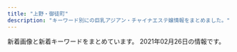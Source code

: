 ```yaml
---
title: "上野・御徒町"
description: "キーワード別にの巨乳アジアン・チャイナエステ嬢情報をまとめました。"
---
```


新着画像と新着キーワードをまとめています。
2021年02月26日の情報です。

<DmmAffiliateIns />
<KeywordTable
  shops={
    [
    {
        "keywords": {},
        "name": "\u30a8\u30f3\u30c8\u30ea\u30fc",
        "url": "http://ruana.work/",
        "station": "JR\u5fa1\u5f92\u753a\u99c5\u5357\u53e3",
        "img_links": [
            "http://ruana.work/img/mimi1.jpg",
            "http://ruana.work/img/sakura1.jpg",
            "http://ruana.work/images/7.jpg",
            "http://ruana.work/images/staff_t.jpg",
            "http://ruana.work/images/int2.jpg",
            "http://ruana.work/img/ran1.jpg",
            "http://ruana.work/img/hitomi1.jpg",
            "http://ruana.work/images/mobile.jpg",
            "http://ruana.work/images/2.jpg",
            "http://ruana.work/images/interior_t.jpg",
            "http://ruana.work/images/4.jpg",
            "http://ruana.work/images/head.jpg",
            "http://ruana.work/img/aki1.jpg",
            "http://ruana.work/images/12.jpg",
            "http://ruana.work/images/news.jpg",
            "http://ruana.work/images/3.jpg",
            "http://ruana.work/images/sys2.jpg",
            "http://ruana.work/images/1.jpg",
            "http://ruana.work/images/rec.jpg",
            "http://ruana.work/images/sys1.jpg",
            "http://ruana.work/images/int1.jpg",
            "http://ruana.work/images/ac1.jpg",
            "http://ruana.work/images/tel.jpg",
            "http://ruana.work/images/ac2.jpg",
            "http://ruana.work/img/kora1.jpg"
        ]
    },
    {
        "keywords": {
            "D": 15,
            "90": 6,
            "E": 1,
            "C": 31,
            "89": 33,
            "88": 12
        },
        "img_links": [
            "http://www.foryou-es.info/img/yui2.jpg",
            "http://www.foryou-es.info/sp/images/ac3.jpg",
            "http://www.foryou-es.info/sp/images/ac1.jpg",
            "http://www.foryou-es.info/sp/img/saki.png",
            "http://www.foryou-es.info/img/honey3.jpg",
            "http://www.foryou-es.info/images/sirase.jpg",
            "http://www.foryou-es.info/i/img/saki.jpg",
            "http://www.foryou-es.info/i/img/sara.jpg",
            "http://foryou-es.info/images/sirase.jpg",
            "http://www.foryou-es.info/i/img/seiko.jpg",
            "http://www.foryou-es.info/img/riko.png",
            "http://foryou-es.info/img/honey.png",
            "http://foryou-es.info/img/sia.png",
            "http://www.foryou-es.info/sp/img/riko4.jpg",
            "http://www.foryou-es.info/images/info.jpg",
            "http://foryou-es.info/img/saki1.jpg",
            "http://foryou-es.info/img/rora.png",
            "http://www.foryou-es.info/img/rora1.jpg",
            "http://www.foryou-es.info/images/si.png",
            "http://www.foryou-es.info/images/zy.png",
            "http://www.foryou-es.info/img/sara3.jpg",
            "http://www.foryou-es.info/img/yui3.jpg",
            "http://www.foryou-es.info/sp/img/honey3.jpg",
            "http://www.foryou-es.info/img/sia.png",
            "http://foryou-es.info/images/interior1.png",
            "http://www.foryou-es.info/sp/images/newsb.jpg",
            "http://www.foryou-es.info/images/blog.jpg",
            "http://www.foryou-es.info/sp/images/sm.jpg",
            "http://foryou-es.info/img/sara.png",
            "http://foryou-es.info/img/seiko.png",
            "http://www.foryou-es.info/img/riko3.jpg",
            "http://www.foryou-es.info/sp/img/sara.png",
            "http://www.foryou-es.info/i/img/hina.jpg",
            "http://foryou-es.info/img/sia1.jpg",
            "http://www.foryou-es.info/sp/img/honey2.jpg",
            "http://www.foryou-es.info/sp/img/miki3.jpg",
            "http://www.foryou-es.info/img/hina3.jpg",
            "http://foryou-es.info/img/miki1.jpg",
            "http://www.foryou-es.info/sp/staff/yui.png",
            "http://www.foryou-es.info/img/hina2.jpg",
            "http://www.foryou-es.info/sp/images/sys1.jpg",
            "http://foryou-es.info/img/sara1.jpg",
            "http://www.foryou-es.info/sp/img/sia1.jpg",
            "http://foryou-es.info/img/honey3.jpg",
            "http://www.foryou-es.info/img/saki2.jpg",
            "http://www.foryou-es.info/images/sa.jpg",
            "http://www.foryou-es.info/images/interior1.png",
            "http://www.foryou-es.info/sp/img/yui2.jpg",
            "http://www.foryou-es.info/sp/images/top.jpg",
            "http://www.foryou-es.info/sp/img/saki3.jpg",
            "http://foryou-es.info/images/staff_t.jpg",
            "http://foryou-es.info/img/sia2.jpg",
            "http://foryou-es.info/img/miki2.jpg",
            "http://foryou-es.info/images/tp.png",
            "http://www.foryou-es.info/img/saki3.jpg",
            "http://foryou-es.info/images/interior.jpg",
            "http://foryou-es.info/images/tel.png",
            "http://foryou-es.info/img/rora3.jpg",
            "http://foryou-es.info/img/yui.png",
            "http://foryou-es.info/img/riko1.jpg",
            "http://foryou-es.info/img/hina1.jpg",
            "http://www.foryou-es.info/img/riko4.jpg",
            "http://www.foryou-es.info/sp/img/sia3.jpg",
            "http://www.foryou-es.info/sp/img/hina.png",
            "http://www.foryou-es.info/i/img/miki.jpg",
            "http://www.foryou-es.info/img/sia2.jpg",
            "http://foryou-es.info/images/sa.jpg",
            "http://www.foryou-es.info/sp/staff/saki.png",
            "http://www.foryou-es.info/sp/menu/staff.jpg",
            "http://www.foryou-es.info/sp/img/rora2.jpg",
            "http://www.foryou-es.info/sp/img/miki1.jpg",
            "http://www.foryou-es.info/images/tel.png",
            "http://foryou-es.info/img/saki2.jpg",
            "http://www.foryou-es.info/img/miki1.jpg",
            "http://www.foryou-es.info/sp/img/riko1.jpg",
            "http://www.foryou-es.info/img/hina.png",
            "http://www.foryou-es.info/images/koko_200x40.png",
            "http://www.foryou-es.info/img/miki2.jpg",
            "http://www.foryou-es.info/i/img/yui.jpg",
            "http://foryou-es.info/images/zy.png",
            "http://www.foryou-es.info/sp/img/rora4.jpg",
            "http://www.foryou-es.info/sp/images/newface.png",
            "http://www.foryou-es.info/img/miki3.jpg",
            "http://www.foryou-es.info/images/so.jpg",
            "http://www.foryou-es.info/images/sm.jpg",
            "http://foryou-es.info/images/koko_200x40.png",
            "http://www.foryou-es.info/img/rora4.jpg",
            "http://www.foryou-es.info/img/sara1.jpg",
            "http://www.foryou-es.info/img/sia1.jpg",
            "http://www.foryou-es.info/img/rora3.jpg",
            "http://foryou-es.info/img/sia4.jpg",
            "http://foryou-es.info/images/rem.jpg",
            "http://foryou-es.info/img/riko4.jpg",
            "http://foryou-es.info/images/sm.jpg",
            "http://www.foryou-es.info/sp/img/riko3.jpg",
            "http://www.foryou-es.info/img/saki1.jpg",
            "http://www.foryou-es.info/img/rora2.jpg",
            "http://www.foryou-es.info/i/img/sia.jpg",
            "http://www.foryou-es.info/images/tt.png",
            "http://foryou-es.info/img/miki.png",
            "http://www.foryou-es.info/img/saki.png",
            "http://www.foryou-es.info/sp/images/sys3.jpg",
            "http://www.foryou-es.info/i/img/rora.jpg",
            "http://foryou-es.info/img/riko.png",
            "http://www.foryou-es.info/sp/img/yui.png",
            "http://www.foryou-es.info/images/news.jpg",
            "http://www.foryou-es.info/img/sara2.jpg",
            "http://foryou-es.info/images/info.jpg",
            "http://www.foryou-es.info/images/mobile.jpg",
            "http://foryou-es.info/img/sia3.jpg",
            "http://www.foryou-es.info/images/rem.jpg",
            "http://foryou-es.info/img/sara2.jpg",
            "http://foryou-es.info/img/hina3.jpg",
            "http://foryou-es.info/img/yui1.jpg",
            "http://www.foryou-es.info/img/sara.png",
            "http://foryou-es.info/img/hina.png",
            "http://www.foryou-es.info/sp/img/yui3.jpg",
            "http://foryou-es.info/images/ac.jpg",
            "http://foryou-es.info/images/tt.png",
            "http://foryou-es.info/img/miki3.jpg",
            "http://www.foryou-es.info/sp/img/seiko.png",
            "http://www.foryou-es.info/i/img/risa.jpg",
            "http://www.foryou-es.info/sp/img/riko2.jpg",
            "http://foryou-es.info/img/hina4.jpg",
            "http://foryou-es.info/img/honey2.jpg",
            "http://www.foryou-es.info/sp/img/yui1.jpg",
            "http://www.foryou-es.info/sp/img/rora1.jpg",
            "http://www.foryou-es.info/img/riko1.jpg",
            "http://www.foryou-es.info/img/miki.png",
            "http://www.foryou-es.info/sp/images/ac2.jpg",
            "http://www.foryou-es.info/img/honey1.jpg",
            "http://foryou-es.info/img/riko3.jpg",
            "http://www.foryou-es.info/img/sia3.jpg",
            "http://foryou-es.info/images/mobile.jpg",
            "http://foryou-es.info/img/riko2.jpg",
            "http://www.foryou-es.info/sp/images/pc.jpg",
            "http://www.foryou-es.info/sp/menu/interior.jpg",
            "http://www.foryou-es.info/sp/images/sys4.jpg",
            "http://www.foryou-es.info/sp/img/sia.png",
            "http://www.foryou-es.info/images/interior_t.jpg",
            "http://foryou-es.info/img/yui2.jpg",
            "http://www.foryou-es.info/sp/img/honey.png",
            "http://www.foryou-es.info/img/honey.png",
            "http://www.foryou-es.info/i/img/honey.jpg",
            "http://www.foryou-es.info/sp/img/rora3.jpg",
            "http://www.foryou-es.info/sp/images/head.jpg",
            "http://foryou-es.info/img/hina2.jpg",
            "http://www.foryou-es.info/sp/menu/top.jpg",
            "http://www.foryou-es.info/sp/img/miki2.jpg",
            "http://www.foryou-es.info/img/seiko.png",
            "http://foryou-es.info/images/interior_t.jpg",
            "http://www.foryou-es.info/sp/images/sys2.jpg",
            "http://www.foryou-es.info/sp/images/time.jpg",
            "http://www.foryou-es.info/sp/img/saki2.jpg",
            "http://foryou-es.info/img/saki3.jpg",
            "http://www.foryou-es.info/img/rora.png",
            "http://foryou-es.info/img/yui3.jpg",
            "http://foryou-es.info/images/si.png",
            "http://www.foryou-es.info/img/hina1.jpg",
            "http://www.foryou-es.info/sp/img/riko.png",
            "http://www.foryou-es.info/images/tp.png",
            "http://www.foryou-es.info/sp/img/sia2.jpg",
            "http://www.foryou-es.info/sp/img/saki1.jpg",
            "http://www.foryou-es.info/sp/images/staff_t.jpg",
            "http://www.foryou-es.info/sp/img/miki.png",
            "http://foryou-es.info/img/rora4.jpg",
            "http://www.foryou-es.info/images/interior.jpg",
            "http://foryou-es.info/images/news.jpg",
            "http://www.foryou-es.info/i/img/riko.jpg",
            "http://foryou-es.info/images/newface.jpg",
            "http://foryou-es.info/img/rora1.jpg",
            "http://foryou-es.info/images/so.jpg",
            "http://www.foryou-es.info/img/honey2.jpg",
            "http://www.foryou-es.info/sp/images/news.png",
            "http://www.foryou-es.info/sp/images/tel.jpg",
            "http://foryou-es.info/img/saki.png",
            "http://www.foryou-es.info/sp/img/rora.png",
            "http://foryou-es.info/img/rora2.jpg",
            "http://www.foryou-es.info/sp/img/sia4.jpg",
            "http://foryou-es.info/images/blog.jpg",
            "http://www.foryou-es.info/img/hina4.jpg",
            "http://www.foryou-es.info/sp/img/honey1.jpg",
            "http://www.foryou-es.info/img/yui.png",
            "http://www.foryou-es.info/images/staff_t.jpg",
            "http://foryou-es.info/img/sara3.jpg",
            "http://www.foryou-es.info/img/sia4.jpg",
            "http://foryou-es.info/img/honey1.jpg",
            "http://www.foryou-es.info/img/yui1.jpg",
            "http://www.foryou-es.info/img/riko2.jpg",
            "http://www.foryou-es.info/images/newface.jpg",
            "http://www.foryou-es.info/i/img/kaori.jpg"
        ],
        "name": "\u30de\u30fc\u30ad\u30e5\u30ea\u30fcMERCURY",
        "url": "http://foryou-es.info/",
        "station": "JR\u5fa1\u5f92\u753a\u99c5\u5357\u53e3"
    },
    {
        "name": "\u30a8\u30f3\u30b8\u30a7\u30eb",
        "keywords": {
            "82": 1,
            "85": 1,
            "80": 1,
            "96": 1
        },
        "img_links": [
            "http://miel.site/_src/29005319/sign.png",
            "http://miel.site/_src/36895485/52ab8d55af50aceb629a82f4d4e7387.jpg",
            "http://miel.site/_src/34912876/afb69b6314ccce2e8e5cad415547196_20191220104044273.jpg",
            "http://miel.site/_src/29005361/wechatimg47.jpg",
            "http://miel.site/_src/29005244/tel.png",
            "http://miel.site/_src/29005355/wechatimg47.jpg",
            "http://miel.site/_src/29311234/_dsf6133.jpg",
            "http://miel.site/_src/32851154/10.pic.jpg",
            "http://miel.site/_src/29510474/_dsf6125.jpg",
            "http://miel.site/_src/29005262/img20191121221515045946.png",
            "http://miel.site/_src/29005243/tel.png",
            "http://miel.site/_src/29005337/_dsf6119.jpg",
            "http://miel.site/_src/29005339/img20170112114741767461.png",
            "http://miel.site/_src/29005377/smartselect_20190619-130437_wechat.jpg",
            "http://miel.site/_src/29005376/smartselect_20190619-130437_wechat.jpg",
            "http://miel.site/_src/29227656/_dsf6136.jpg",
            "http://miel.site/_src/29005247/index_09.png",
            "http://miel.site/_src/29005360/wechatimg47.jpg",
            "http://miel.site/_src/29312033/wechatimg44.jpg",
            "http://miel.site/_src/29005344/_dsf6125.jpg",
            "http://miel.site/_src/36891852/0bb834c5e1d56a0e10627c891433859.jpg",
            "http://miel.site/_src/32618650/wechatimg47.jpg",
            "http://miel.site/_src/46102608/fbe435955084a9c8c2e02b3bb62d2ef.jpg",
            "http://miel.site/_src/38481438/wechatimg213.jpg",
            "http://miel.site/_src/38481445/wechatimg177.jpg",
            "http://miel.site/_src/29311235/_dsf6135.jpg",
            "http://miel.site/_src/34912875/afb69b6314ccce2e8e5cad415547196_20191220104044273.jpg",
            "http://miel.site/_src/29310699/_dsf6130.jpg",
            "http://miel.site/_src/29005343/_dsf6130.jpg",
            "http://miel.site/_src/36873111/_igp4288.jpg",
            "http://miel.site/_src/29005260/news.png",
            "http://miel.site/_src/36895484/52ab8d55af50aceb629a82f4d4e7387.jpg",
            "http://miel.site/_src/29310698/_dsf6119.jpg",
            "http://miel.site/_src/29005371/smartselect_20190619-130437_wechat.jpg",
            "http://miel.site/_src/29339297/img20190123185245900589.png",
            "http://miel.site/_src/36895479/0bb834c5e1d56a0e10627c891433859.jpg",
            "http://miel.site/_src/33382135/smartselect_20190619-130437_wechat.jpg",
            "http://miel.site/_src/46102613/e3d9317697b9310640e097934adfc99.jpg",
            "http://miel.site/_src/29005342/cam2.png",
            "http://miel.site/_src/46102614/wechatimg176_20200107153650427.jpg",
            "http://miel.site/_src/29005265/mobile.png",
            "http://miel.site/_src/29311236/_dsf6136.jpg",
            "http://miel.site/_src/46102607/fbe435955084a9c8c2e02b3bb62d2ef.jpg",
            "http://miel.site/_src/34912881/afb69b6314ccce2e8e5cad415547196_20191220104044273.jpg",
            "http://miel.site/_src/38472503/wechatimg213.jpg",
            "http://miel.site/_src/29339021/_msk7930.jpg",
            "http://miel.site/_src/29312035/wechatimg43.jpg",
            "http://miel.site/_src/40140461/cam2.png"
        ],
        "url": "http://miel.site",
        "station": "JR\u5fa1\u5f92\u753a\u99c5\u5357\u53e3"
    },
    {
        "station": "\u7530\u539f\u753a\u99c5\u30a8\u30ec\u30d9\u30fc\u30bf\u30fc\u53e3",
        "img_links": [
            "http://yura-kunitachi.xyz/_src/25409/wechatimg229.jpg",
            "http://yura-kunitachi.xyz/_src/25390/navi_03.png",
            "http://yura-kunitachi.xyz/_src/25385/3da7d3dc6ee4f2d3861295bdb20452b671deb86c6f4e442ebce1715dc06eb99e.jpg",
            "http://yura-kunitachi.xyz/_src/25394/navi_05.png",
            "http://yura-kunitachi.xyz/_src/25386/navi_01.png",
            "http://yura-kunitachi.xyz/_src/25378/wechatimg92.jpg",
            "http://yura-kunitachi.xyz/_src/25396/navi_06.png",
            "http://yura-kunitachi.xyz/_src/25388/navi_02.png",
            "http://yura-kunitachi.xyz/_src/25406/cam.jpg",
            "http://yura-kunitachi.xyz/_src/25419/wechatimg102.jpg",
            "http://yura-kunitachi.xyz/_src/25423/wechatimg228.jpg",
            "http://yura-kunitachi.xyz/_src/25368/wechatimg93.jpg",
            "http://yura-kunitachi.xyz/_src/25358/wechatimg217.jpg",
            "http://yura-kunitachi.xyz/_src/25417/wechatimg97.jpg",
            "http://yura-kunitachi.xyz/_src/25336/5f5316158ec7f0d0727854410a5be46303a324b1fef3ef0de82fa8c4fe0f59d4.jpg",
            "http://yura-kunitachi.xyz/_src/25411/137080-osd41m-772.jpg",
            "http://yura-kunitachi.xyz/_src/25360/wechatimg228.jpg",
            "http://yura-kunitachi.xyz/_src/25392/navi_04.png",
            "http://yura-kunitachi.xyz/_src/25427/xxl_44c52558b2be4d61a2f879da7d157c31.jpg",
            "http://yura-kunitachi.xyz/_src/25376/wechatimg90.jpg",
            "http://yura-kunitachi.xyz/_src/25374/wechatimg89.jpg"
        ],
        "url": "http://yura-kunitachi.xyz/",
        "keywords": {},
        "name": "Rei"
    },
    {
        "name": "\u9db4",
        "url": "http://th20.com/turu/",
        "keywords": {
            "C": 7
        },
        "img_links": [
            "http://th20.com/turu/images/mobile.jpg"
        ],
        "station": "\u6d45\u8349\u99c52\u756a\u51fa\u53e3"
    },
    {
        "name": "\u30de\u30ab\u30ed\u30f3",
        "url": "http://www.macaron.esjoho.com/",
        "keywords": {},
        "station": "JR\u5fa1\u5f92\u753a\u99c5\u5317\u53e3",
        "img_links": []
    },
    {
        "img_links": [
            "http://plumeria.mensest.work/picture/030.jpg",
            "http://plumeria.mensest.work/picture/pagetop.png",
            "http://plumeria.mensest.work/picture/tel.png",
            "http://plumeria.mensest.work/picture/010.jpg",
            "http://plumeria.mensest.work/picture/040.jpg",
            "http://plumeria.mensest.work/picture/050.jpg",
            "http://plumeria.mensest.work/picture/img_top01.jpg",
            "http://plumeria.mensest.work/picture/t.jpg",
            "http://plumeria.mensest.work/picture/060.jpg",
            "http://plumeria.mensest.work/picture/l.jpg",
            "http://plumeria.mensest.work/picture/w.jpg",
            "http://plumeria.mensest.work/picture/020.jpg"
        ],
        "station": "JR\u5fa1\u5f92\u753a\u99c5\u5357\u53e3",
        "name": "\u30a2\u30ed\u30de\u30d7\u30eb\u30e1\u30ea\u30a2",
        "keywords": {
            "G": 7,
            "D": 7,
            "C": 7,
            "E": 21
        },
        "url": "http://plumeria.mensest.work/"
    },
    {
        "station": "\u7530\u539f\u753a\u99c53\u756a\u51fa\u53e3",
        "url": "http://www.sh-riraku107.xyz/",
        "img_links": [
            "http://www.sh-riraku107.xyz/uploads/201210/1-201210140639549.jpg",
            "http://www.sh-riraku107.xyz/uploads/191028/1-19102PQ142352.jpg",
            "http://www.sh-riraku107.xyz/uploads/190726/1-1ZH61G224459.jpg",
            "http://www.sh-riraku107.xyz/picture/head_2_4214_1545028158383139.jpg",
            "http://www.sh-riraku107.xyz/uploads/190726/1-1ZH61G3011R.jpg",
            "http://www.sh-riraku107.xyz/uploads/200915/1-20091515001J63.jpg",
            "http://www.sh-riraku107.xyz/picture/head_3_4214_1545028158650128.jpg",
            "http://www.sh-riraku107.xyz/uploads/201210/1-201210140K4F7.jpg",
            "http://www.sh-riraku107.xyz/uploads/190726/1-1ZH61G359B9.jpg",
            "http://www.sh-riraku107.xyz/picture/link_1_4214_154523611765195.jpg",
            "http://www.sh-riraku107.xyz/uploads/190726/1-1ZH61G444a2.jpg",
            "http://www.sh-riraku107.xyz/uploads/201210/1-201210140I61V.jpg",
            "http://www.sh-riraku107.xyz/uploads/190930/1-1Z9301H0432Z.jpg",
            "http://www.sh-riraku107.xyz/uploads/190811/1-1ZQ1215612530.jpg",
            "http://www.sh-riraku107.xyz/uploads/200915/1-20091515002JQ.jpg",
            "http://www.sh-riraku107.xyz/uploads/201210/1-201210140AV35.jpg",
            "http://www.sh-riraku107.xyz/uploads/201210/1-201210140H2S5.jpg",
            "http://www.sh-riraku107.xyz/picture/head_1_4214_1545019611484252.jpg",
            "http://www.sh-riraku107.xyz/uploads/191203/1-191203131R1257.jpg"
        ],
        "keywords": {
            "86": 6,
            "C": 6,
            "85": 48,
            "D": 12
        },
        "name": "AOI"
    },
    {
        "url": "http://verybeauty.info/",
        "name": "\u862d\u82b1 \u30e9\u30f3\u30ab",
        "img_links": [
            "http://verybeauty.info/js/sliderLine/slide_next.png",
            "http://verybeauty.info/staffPhoto/s20201016143712.jpg",
            "http://verybeauty.info/staffPhoto/s20200531164502.jpg",
            "http://verybeauty.info/js/sliderLine/slide_prev.png",
            "http://verybeauty.info/images/store/05.jpg",
            "http://verybeauty.info/images/store/01.jpg",
            "http://verybeauty.info/staffPhoto/s20200118192201.jpg",
            "http://verybeauty.info/staffPhoto/s20190405101938.jpg",
            "http://verybeauty.info/staffPhoto/b20170527134756.jpg",
            "http://verybeauty.info/staffPhoto/s20170527134756.jpg",
            "http://verybeauty.info/images/store/02.jpg",
            "http://verybeauty.info/images/returnBtn.png",
            "http://verybeauty.info/staffPhoto/b20201016143638.jpg",
            "http://verybeauty.info/staffPhoto/s20201016143638.jpg",
            "http://verybeauty.info/staffPhoto/b20170527134149.jpg",
            "http://verybeauty.info/staffPhoto/s20191018113136.jpg",
            "http://verybeauty.info/images/store/06.jpg",
            "http://verybeauty.info/staffPhoto/b20200531164041.jpg",
            "http://verybeauty.info/staffPhoto/b20190404215411.jpg",
            "http://verybeauty.info/staffPhoto/s20190404215411.jpg",
            "http://verybeauty.info/staffPhoto/s20200531164041.jpg",
            "http://verybeauty.info/staffPhoto/s20170527134149.jpg",
            "http://verybeauty.info/images/mobile.jpg",
            "http://verybeauty.info/staffPhoto/b20191018113136.jpg"
        ],
        "station": "\u7530\u539f\u753a\u99c51\u756a\u51fa\u53e3",
        "keywords": {
            "88": 2,
            "86": 2,
            "85": 1,
            "D": 1
        }
    },
    {
        "name": "\u5b89\u5fc3\u5802",
        "station": "JR\u5fa1\u5f92\u753a\u99c5\u5357\u53e3",
        "keywords": {
            "88": 2,
            "F": 1,
            "86": 2,
            "90": 1,
            "87": 1,
            "85": 1
        },
        "url": "http://es-en.info/",
        "img_links": [
            "http://es-en.info/sp/staff/emi.jpg",
            "http://es-en.info/img/nana1.jpg",
            "http://es-en.info/images/7.jpg",
            "http://es-en.info/sp/images/footer.jpg",
            "http://es-en.info/img/ai1.jpg",
            "http://es-en.info/sp/images/int3.jpg",
            "http://es-en.info/images/sys1.png",
            "http://es-en.info/sp/images/rec3.png",
            "http://es-en.info/sp/images/head.jpg",
            "http://es-en.info/sp/staff/yuki.jpg",
            "http://es-en.info/images/4.jpg",
            "http://es-en.info/sp/images/sys1.jpg",
            "http://es-en.info/sp/staff/riri.jpg",
            "http://es-en.info/images/staff_t.jpg",
            "http://es-en.info/sp/staff/nana.jpg",
            "http://es-en.info/sp/staff/ai.jpg",
            "http://es-en.info/sp/images/int1.png",
            "http://es-en.info/images/3.jpg",
            "http://es-en.info/sp/images/top.jpg",
            "http://es-en.info/img/emi.jpg",
            "http://es-en.info/sp/staff/natumi.jpg",
            "http://es-en.info/sp/staff/tiaki.jpg",
            "http://es-en.info/sp/images/ac1.jpg",
            "http://es-en.info/images/9.jpg",
            "http://es-en.info/sp/images/sys2.jpg",
            "http://es-en.info/images/5.jpg",
            "http://es-en.info/img/yuyu1.jpg",
            "http://es-en.info/sp/images/news.jpg",
            "http://es-en.info/sp/images/pc.jpg",
            "http://es-en.info/images/info.png",
            "http://es-en.info/img/natumi1.jpg",
            "http://es-en.info/images/head.jpg",
            "http://es-en.info/img/riri1.jpg",
            "http://es-en.info/sp/img/yuyu1.jpg",
            "http://es-en.info/images/1.jpg",
            "http://es-en.info/img/yuyu.jpg",
            "http://es-en.info/img/ai.jpg",
            "http://es-en.info/sp/images/sisu.png",
            "http://es-en.info/img/yuki.jpg",
            "http://es-en.info/sp/img/eri1.jpg",
            "http://es-en.info/sp/img/natumi1.jpg",
            "http://es-en.info/images/10.jpg",
            "http://es-en.info/images/sm.jpg",
            "http://es-en.info/sp/images/newsb.png",
            "http://es-en.info/img/yuki1.jpg",
            "http://es-en.info/img/emi1.jpg",
            "http://es-en.info/sp/menu/interior.jpg",
            "http://es-en.info/sp/images/sys3.jpg",
            "http://es-en.info/images/news.jpg",
            "http://es-en.info/sp/images/int2.jpg",
            "http://es-en.info/sp/img/tiaki1.jpg",
            "http://es-en.info/sp/images/rec1.png",
            "http://es-en.info/images/8.jpg",
            "http://es-en.info/sp/staff/eri.jpg",
            "http://es-en.info/sp/staff/yuyu.jpg",
            "http://es-en.info/img/tiaki.jpg",
            "http://es-en.info/images/2.jpg",
            "http://es-en.info/sp/img/ai1.jpg",
            "http://es-en.info/sp/images/int1.jpg",
            "http://es-en.info/sp/menu/staff.jpg",
            "http://es-en.info/images/interior_t.jpg",
            "http://es-en.info/sp/img/emi1.jpg",
            "http://es-en.info/sp/images/topgirl.jpg",
            "http://es-en.info/img/nana.jpg",
            "http://es-en.info/sp/img/riri1.jpg",
            "http://es-en.info/img/eri.jpg",
            "http://es-en.info/img/natumi.jpg",
            "http://es-en.info/sp/images/tel.jpg",
            "http://es-en.info/sp/images/rec2.png",
            "http://es-en.info/img/riri.jpg",
            "http://es-en.info/sp/images/interior_t.png",
            "http://es-en.info/img/eri1.jpg",
            "http://es-en.info/sp/menu/top.jpg",
            "http://es-en.info/sp/img/nana1.jpg",
            "http://es-en.info/sp/images/sys4.png",
            "http://es-en.info/images/interior.png",
            "http://es-en.info/sp/images/staff_t.png",
            "http://es-en.info/img/tiaki1.jpg",
            "http://es-en.info/sp/images/sisu_t.jpg",
            "http://es-en.info/images/mobile.jpg",
            "http://es-en.info/sp/img/yuki1.jpg",
            "http://es-en.info/images/rem.jpg",
            "http://es-en.info/sp/images/time.png"
        ]
    },
    {
        "keywords": {
            "85": 23,
            "87": 6,
            "86": 13,
            "84": 3,
            "83": 3
        },
        "station": "\u4e0a\u91ce\u99c5\u5e83\u5c0f\u8def\u53e3",
        "name": "CoCo-Arashi",
        "img_links": [
            "http://www.a-side.com/ad/koko/include/banner/koko_200x40.png",
            "https://cc-tokyo.xyz/therapist/mai1.jpg",
            "https://cc-tokyo.xyz/images/barLink.jpg",
            "https://cc-tokyo.xyz/therapist/moe1.jpg",
            "https://cc-tokyo.xyz/therapist/saya1.jpg",
            "https://cc-tokyo.xyz/images/indexMap.jpg",
            "https://cc-tokyo.xyz/room/1.jpg",
            "https://cc-tokyo.xyz/therapist/yui1.jpg",
            "https://cc-tokyo.xyz/therapist/mari1.jpg",
            "https://cc-tokyo.xyz/images/mobile.jpg",
            "https://cc-tokyo.xyz/therapist/yuyu1.jpg",
            "https://cc-tokyo.xyz/images/barAccess.jpg",
            "https://cc-tokyo.xyz/images/concept.jpg",
            "https://cc-tokyo.xyz/images/barTherapist.jpg",
            "https://cc-tokyo.xyz/images/barProfile.jpg",
            "https://cc-tokyo.xyz/images/barInfo.jpg",
            "https://cc-tokyo.xyz/therapist/momoka1.jpg",
            "https://cc-tokyo.xyz/banner/468x60.jpg",
            "https://cc-tokyo.xyz/images/barSystem.jpg",
            "https://cc-tokyo.xyz/therapist/yuri1.jpg",
            "https://cc-tokyo.xyz/therapist/hinako1.jpg",
            "https://cc-tokyo.xyz/images/magazine.jpg",
            "https://cc-tokyo.xyz/images/coverGirlText.png",
            "https://cc-tokyo.xyz/therapist/comingSoon.jpg",
            "https://cc-tokyo.xyz/therapist/minami1.jpg",
            "https://cc-tokyo.xyz/banner/88x31.jpg",
            "https://cc-tokyo.xyz/images/movie.jpg",
            "https://cc-tokyo.xyz/therapist/emi1.jpg",
            "https://cc-tokyo.xyz/therapist/yanyan1.jpg"
        ],
        "url": "https://cc-tokyo.xyz/"
    },
    {
        "station": "JR\u5fa1\u5f92\u753a\u99c5\u5357\u53e3",
        "url": "https://moon-rabbit.info/",
        "keywords": {
            "87": 1,
            "\u30bb\u30af\u30b7\u30fc": 1,
            "86": 4,
            "D": 4,
            "C": 2,
            "E": 2,
            "85": 5
        },
        "img_links": [
            "https://moon-rabbit.info/images/store/02.jpg",
            "https://moon-rabbit.info/staffPhoto/s20201027015802.jpg",
            "https://moon-rabbit.info/staffPhoto/b20201213182803.jpg",
            "https://moon-rabbit.info/js/sliderLine/slide_prev.png",
            "https://moon-rabbit.info/staffPhoto/s20201201162931.jpg",
            "https://moon-rabbit.info/staffPhoto/s20201026233224.jpg",
            "https://moon-rabbit.info/uploadfiles/images/campaignMoonRabbitInfo.jpg",
            "https://moon-rabbit.info/js/sliderLine/slide_next.png",
            "https://moon-rabbit.info/images/store/03.jpg",
            "https://moon-rabbit.info/staffPhoto/b20201201162931.jpg",
            "https://moon-rabbit.info/staffPhoto/b20201027004342.jpg",
            "https://moon-rabbit.info/staffPhoto/s20210221135204.jpg",
            "https://moon-rabbit.info/images/store/01.jpg",
            "https://moon-rabbit.info/staffPhoto/s20210217142434.jpg",
            "https://moon-rabbit.info/staffPhoto/s20201027002208.jpg",
            "https://moon-rabbit.info/staffPhoto/s20201027020436.jpg",
            "https://moon-rabbit.info/staffPhoto/s20201027015914.jpg",
            "https://moon-rabbit.info/staffPhoto/s20201027003115.jpg",
            "https://moon-rabbit.info/staffPhoto/s20201027011549.jpg",
            "https://moon-rabbit.info/staffPhoto/s20201026232438.jpg",
            "https://moon-rabbit.info/staffPhoto/s20201027004342.jpg",
            "https://moon-rabbit.info/staffPhoto/b20201027002208.jpg",
            "https://moon-rabbit.info/staffPhoto/s20201026233537.jpg",
            "https://moon-rabbit.info/staffPhoto/b20201027015914.jpg",
            "https://moon-rabbit.info/staffPhoto/s20201002155444.jpg",
            "https://moon-rabbit.info/staffPhoto/s20201213182803.jpg",
            "https://moon-rabbit.info/staffPhoto/b20210213172102.jpg",
            "https://moon-rabbit.info/staffPhoto/b20201027020436.jpg",
            "https://moon-rabbit.info/staffPhoto/b20210221135204.jpg",
            "https://moon-rabbit.info/staffPhoto/b20201027003115.jpg",
            "https://moon-rabbit.info/staffPhoto/s20201027020357.jpg",
            "https://moon-rabbit.info/images/store/04.jpg",
            "https://moon-rabbit.info/images/returnBtn.png",
            "https://moon-rabbit.info/staffPhoto/s20210213172102.jpg",
            "https://moon-rabbit.info/staffPhoto/b20201027020357.jpg",
            "https://moon-rabbit.info/staffPhoto/b20201027015802.jpg",
            "https://moon-rabbit.info/staffPhoto/s20201026233328.jpg",
            "https://moon-rabbit.info/staffPhoto/s20201027011627.jpg",
            "https://moon-rabbit.info/images/mobile.jpg",
            "https://moon-rabbit.info/staffPhoto/b20201027011549.jpg"
        ],
        "name": "\u6708\u514e \u30b2\u30c3\u30c8"
    },
    {
        "name": "\u30aa\u30a2\u30b7\u30b9",
        "keywords": {
            "90": 1,
            "85": 1,
            "98": 1,
            "99": 1
        },
        "img_links": [
            "https://20oasis.com/images/a0.jpg",
            "https://20oasis.com/images/index_06.png",
            "https://20oasis.com/images/os21-8.jpg",
            "https://20oasis.com/images/index_05.png",
            "https://20oasis.com/images/1.jpg",
            "https://20oasis.com/images/os21-7.jpg",
            "https://20oasis.com/images/index_08.png",
            "https://20oasis.com/images/os21-5.jpg",
            "https://20oasis.com/images/14.jpg",
            "https://20oasis.com/images/index_09.png",
            "https://20oasis.com/images/index_02.png",
            "https://20oasis.com/images/index_07.png",
            "https://20oasis.com/images/index_20.jpg",
            "https://20oasis.com/images/4.jpg",
            "https://20oasis.com/images/os21-6.jpg",
            "https://20oasis.com/images/index_03.png"
        ],
        "station": "JR\u4e0a\u91ce\u99c5\u5165\u8c37\u53e3",
        "url": "https://20oasis.com/"
    },
    {
        "name": "\u30b9\u30de\u30a4\u30eb",
        "keywords": {},
        "station": "JR\u5fa1\u5f92\u753a\u99c5\u5357\u53e3",
        "img_links": [],
        "url": "http://smile.ests.jp/"
    },
    {
        "keywords": {
            "86": 2,
            "90": 2,
            "85": 2
        },
        "name": "\u5973\u624b",
        "img_links": [
            "https://www.ueno-assistant.com/images/opbs20-17.jpg",
            "http://www.ueno-assistant.com/images/index_07.png",
            "http://www.ueno-assistant.com/images/index_18.jpg",
            "https://www.ueno-assistant.com/images/opbs21-4.jpg",
            "http://www.ueno-assistant.com/images/index_06.png",
            "http://www.ueno-assistant.com/images/index_19.jpg",
            "http://www.ueno-assistant.com/images/opbs20-17t.jpg",
            "https://www.ueno-assistant.com/images/index_07.png",
            "https://www.ueno-assistant.com/images/index_19.jpg",
            "http://www.ueno-assistant.com/images/index_05.png",
            "http://www.ueno-assistant.com/images/opbs21-4.jpg",
            "http://www.ueno-assistant.com/images/index_09.png",
            "https://www.ueno-assistant.com/images/index_08.png",
            "http://www.ueno-assistant.com/images/index_20.jpg",
            "https://www.ueno-assistant.com/images/index_18.jpg",
            "http://www.ueno-assistant.com/images/es21-1.jpg",
            "http://www.ueno-assistant.com/images/opbs20-17.jpg",
            "https://www.ueno-assistant.com/images/opbs20-17t.jpg",
            "http://www.ueno-assistant.com/images/a0.jpg",
            "https://www.ueno-assistant.com/images/index_03.png",
            "http://www.ueno-assistant.com/images/index_08.png",
            "https://www.ueno-assistant.com/images/index_05.png",
            "https://www.ueno-assistant.com/images/1.jpg",
            "http://www.ueno-assistant.com/images/4.jpg",
            "http://www.ueno-assistant.com/images/index_02.png",
            "https://www.ueno-assistant.com/images/index_20.jpg",
            "https://www.ueno-assistant.com/images/index_06.png",
            "http://www.ueno-assistant.com/images/index_03.png",
            "https://www.ueno-assistant.com/images/opbs20-9.jpg",
            "https://www.ueno-assistant.com/images/es21-1.jpg",
            "http://www.ueno-assistant.com/images/opbs20-9.jpg",
            "https://www.ueno-assistant.com/images/index_02.png",
            "https://www.ueno-assistant.com/images/a0.jpg",
            "http://www.ueno-assistant.com/images/1.jpg",
            "https://www.ueno-assistant.com/images/index_09.png",
            "https://www.ueno-assistant.com/images/4.jpg"
        ],
        "url": "https://www.ueno-assistant.com/",
        "station": "JR\u4e0a\u91ce\u99c5\u6d45\u8349\u53e3"
    },
    {
        "img_links": [],
        "url": "http://www.itoshii.tokyo/",
        "keywords": {},
        "name": "\u30d5\u30a1\u30f3\u30bf\u30b8\u30fc",
        "station": "JR\u5fa1\u5f92\u753a\u99c5\u5317\u53e3"
    },
    {
        "name": "\u5409\u7965",
        "station": "\u6d45\u8349\u99c5",
        "keywords": {},
        "img_links": [
            "http://kisyou.esjp.xyz/images/pickup_line.png",
            "http://kisyou.esjp.xyz/girl/7.jpg",
            "http://kisyou.esjp.xyz/girl/3.jpg",
            "http://kisyou.esjp.xyz/girl/7_1.jpg",
            "http://kisyou.esjp.xyz/girl/4.jpg",
            "http://kisyou.esjp.xyz/images/roomimg/R_1.jpg",
            "http://kisyou.esjp.xyz/images/tel_footer.png",
            "http://kisyou.esjp.xyz/girl/5.jpg",
            "http://kisyou.esjp.xyz/images/newsbg.png",
            "http://kisyou.esjp.xyz/girl/6.jpg",
            "http://kisyou.esjp.xyz/girl/4_1.jpg",
            "http://kisyou.esjp.xyz/images/roomimg/R_4.jpg",
            "http://kisyou.esjp.xyz/images/roomimg/R_3.jpg",
            "http://kisyou.esjp.xyz/girl/3_1.jpg",
            "http://kisyou.esjp.xyz/images/roomimg/R_2.jpg",
            "http://kisyou.esjp.xyz/images/staff_bg.png",
            "http://kisyou.esjp.xyz/girl/6_1.jpg",
            "http://kisyou.esjp.xyz/images/mobile_bg.png",
            "http://kisyou.esjp.xyz/images/topbg.jpg",
            "http://kisyou.esjp.xyz/girl/5_1.jpg"
        ],
        "url": "http://kisyou.esjp.xyz/"
    },
    {
        "name": "\u5922\u306e\u8776\u3005",
        "url": "http://www.sh-riraks.xyz/",
        "station": "JR\u5fa1\u5f92\u753a\u99c5\u5357\u53e3",
        "keywords": {
            "C": 17
        },
        "img_links": [
            "http://www.sh-riraks.xyz/img/ttl_girls.png",
            "http://www.sh-riraks.xyz/uploads/201130/1-201130133012441.jpg",
            "http://www.sh-riraks.xyz/uploads/180521/1-1P5211649103K.jpg",
            "http://www.sh-riraks.xyz/uploads/201130/1-201130133129441.jpg",
            "http://www.sh-riraks.xyz/img/ttl_wnew.png",
            "http://www.sh-riraks.xyz/uploads/190611/1-1Z611153S2561.jpg",
            "http://www.sh-riraks.xyz/uploads/181001/1-1Q001142IB48.jpg",
            "http://www.sh-riraks.xyz/img/ttl_pickup.png",
            "http://www.sh-riraks.xyz/uploads/201130/1-201130133029220.jpg",
            "http://www.sh-riraks.xyz/uploads/201130/1-201130133045611.jpg",
            "http://www.sh-riraks.xyz/uploads/200617/1-20061G54TIb.jpg",
            "http://www.sh-riraks.xyz/uploads/200617/1-20061G54ZQ14.jpg",
            "http://www.sh-riraks.xyz/uploads/200107/1-20010F92019226.jpg",
            "http://www.sh-riraks.xyz/uploads/201130/1-20113013311Rc.jpg",
            "http://www.sh-riraks.xyz/img/ttl_mobile.png",
            "http://www.sh-riraks.xyz/uploads/allimg/180604/1-1P60410212A02.jpg",
            "http://www.sh-riraks.xyz/img/ttl_staff.png",
            "http://www.sh-riraks.xyz/uploads/181001/1-1Q001142T6406.jpg",
            "http://www.sh-riraks.xyz/uploads/201130/1-201130132956292.jpg",
            "http://www.sh-riraks.xyz/uploads/180521/1-1P52116495SC.jpg",
            "http://www.sh-riraks.xyz/uploads/191015/1-1910151T03I48.jpg",
            "http://www.sh-riraks.xyz/uploads/201130/1-201130132942Y6.jpg",
            "http://www.sh-riraks.xyz/uploads/201130/1-201130133145E0.jpg",
            "http://www.sh-riraks.xyz/uploads/201130/1-201130133215X9.jpg",
            "http://www.sh-riraks.xyz/uploads/200617/1-20061G54941Z9.jpg"
        ]
    },
    {
        "url": "http://biki-massage.work/",
        "name": "\u5a9a\u59eb\uff5e\u30d3\u30ad\uff5e",
        "keywords": {
            "83": 1,
            "87": 2,
            "E": 1,
            "C": 16,
            "D": 3,
            "86": 7,
            "88": 2
        },
        "img_links": [
            "http://biki-massage.work/img/st5.jpg",
            "http://biki-massage.work/img/botton.jpg",
            "http://biki-massage.work/sp/img/s5.jpg",
            "http://biki-massage.work/sp/img/tel.jpg",
            "http://biki-massage.work/img/mo.png",
            "http://biki-massage.work/img/fla2.jpg",
            "http://biki-massage.work/sp/img/cam.jpg",
            "http://biki-massage.work/sp/img/t-o.jpg",
            "http://biki-massage.work/sp/img/botton.jpg",
            "http://biki-massage.work/img/st6.jpg",
            "http://biki-massage.work/sp/img/p3.jpg",
            "http://biki-massage.work/img/sta4.jpg",
            "http://biki-massage.work/img/sta1.jpg",
            "http://biki-massage.work/img/s5.jpg",
            "http://biki-massage.work/sp/img/s1.jpg",
            "http://biki-massage.work/sp/img/t-a.jpg",
            "http://biki-massage.work/img/sta5.jpg",
            "http://biki-massage.work/img/campian.jpg",
            "http://biki-massage.work/sp/img/t-t.jpg",
            "http://biki-massage.work/sp/img/s2.jpg",
            "http://biki-massage.work/sp/img/s3.jpg",
            "http://biki-massage.work/sp/img/time.jpg",
            "http://biki-massage.work/img/s6.jpg",
            "http://biki-massage.work/img/sta2.jpg",
            "http://biki-massage.work/sp/img/s4.jpg",
            "http://biki-massage.work/sp/img/s6.jpg",
            "http://biki-massage.work/img/nos.jpg",
            "http://biki-massage.work/img/fla1.jpg",
            "http://biki-massage.work/img/s3.jpg",
            "http://biki-massage.work/sp/img/add.jpg",
            "http://biki-massage.work/sp/img/info.jpg",
            "http://biki-massage.work/sp/img/tit.jpg",
            "http://biki-massage.work/img/s4.jpg",
            "http://biki-massage.work/sp/img/p6.jpg",
            "http://biki-massage.work/img/st1.jpg",
            "http://biki-massage.work/sp/img/p2.jpg",
            "http://biki-massage.work/img/fla3.jpg",
            "http://biki-massage.work/img/s2.jpg",
            "http://biki-massage.work/img/st2.jpg",
            "http://biki-massage.work/sp/img/sys.jpg",
            "http://biki-massage.work/img/sta3.jpg",
            "http://biki-massage.work/img/sta6.jpg",
            "http://biki-massage.work/sp/img/pic.jpg",
            "http://biki-massage.work/sp/img/pc.jpg",
            "http://biki-massage.work/sp/img/t-r.jpg",
            "http://biki-massage.work/sp/img/t-s.jpg",
            "http://biki-massage.work/img/st3.jpg",
            "http://biki-massage.work/img/st4.jpg",
            "http://biki-massage.work/img/head.jpg",
            "http://biki-massage.work/img/s1.jpg"
        ],
        "station": "JR\u5fa1\u5f92\u753a\u99c5\u5317\u53e3"
    },
    {
        "img_links": [
            "http://chloe.est-u.com/images/a2.jpg",
            "http://chloe.est-u.com/images/a1.jpg",
            "http://chloe.est-u.com/images/2.jpg",
            "http://chloe.est-u.com/images/cc.jpg",
            "http://chloe.est-u.com/images/index_01.jpg",
            "http://chloe.est-u.com/images/index_02.jpg",
            "http://chloe.est-u.com/images/index_03.jpg",
            "http://chloe.est-u.com/images/s1.jpg",
            "http://chloe.est-u.com/images/a3.jpg",
            "http://chloe.est-u.com/images/3.jpg",
            "http://chloe.est-u.com/images/index_07.jpg",
            "http://chloe.est-u.com/images/index_14.jpg"
        ],
        "station": "JR\u5fa1\u5f92\u753a\u99c5\u5357\u53e3",
        "keywords": {},
        "name": "CHLOE",
        "url": "http://chloe.est-u.com/"
    },
    {
        "img_links": [
            "http://zoey.mssg.jp/images/top/top_03.jpg",
            "http://zoey.mssg.jp/images/top/top_01.jpg",
            "http://zoey.mssg.jp/images/top/top_02.jpg",
            "http://zoey.mssg.jp/images/top/top_04.jpg",
            "http://zoey.mssg.jp/images/top/top_06.jpg",
            "http://zoey.mssg.jp/images/home/top.jpg",
            "http://zoey.mssg.jp/images/staff_image/staf_010a.jpg",
            "http://zoey.mssg.jp/images/top/top_05.jpg",
            "http://zoey.mssg.jp/images/top/top_08.png",
            "http://zoey.mssg.jp/images/page_top.png"
        ],
        "name": "ZOEY \u30be\u30fc\u30a4",
        "station": "JR\u5fa1\u5f92\u753a\u99c5\u5357\u53e3",
        "url": "http://zoey.mssg.jp",
        "keywords": {}
    },
    {
        "url": "http://spa-amore.info/",
        "img_links": [
            "http://spa-amore.info/uploads/rubyes/2017/02/img_info_04.png",
            "http://spa-amore.info/uploads/rubyes/2020/10/img_6511.jpg",
            "http://spa-amore.info/uploads/rubyes/2019/04/img_3767.jpg",
            "http://spa-amore.info/uploads/rubyes/2017/02/img_info_03.png",
            "http://spa-amore.info/uploads/rubyes/2019/10/img_5017.jpg",
            "http://spa-amore.info/uploads/rubyes/2017/02/subvisual_link.png",
            "http://spa-amore.info/uploads/rubyes/2017/02/subvisual_enquete.png",
            "http://spa-amore.info/uploads/rubyes/2017/02/bnr_side_02.png",
            "http://spa-amore.info/uploads/rubyes/2019/12/img_3763.jpg",
            "http://spa-amore.info/uploads/rubyes/2017/02/bnr_side_credit.png",
            "http://spa-amore.info/uploads/rubyes/images/no-photo.jpg",
            "http://spa-amore.info/uploads/rubyes/2017/02/subvisual_link-1000x144.png",
            "http://spa-amore.info/uploads/rubyes/2019/03/img_35011.jpg",
            "http://spa-amore.info/uploads/rubyes/2017/02/img_info_02.png",
            "http://spa-amore.info/uploads/rubyes/2017/02/bnr_side_03.png",
            "http://spa-amore.info/uploads/rubyes/2020/10/img_6515.jpg",
            "http://spa-amore.info/uploads/rubyes/2018/11/img_2998.png",
            "http://spa-amore.info/uploads/rubyes/2017/02/subvisual_info.png",
            "http://spa-amore.info/\thttp:/spa-amore.info/uploads/rubyes/2019/03/ivent2.jpeg",
            "http://spa-amore.info/uploads/rubyes/2017/02/subvisual_contact.png",
            "http://spa-amore.info/uploads/rubyes/2017/02/btn_top_02.png",
            "http://spa-amore.info/uploads/rubyes/2017/02/btn_top_01.png",
            "http://spa-amore.info/uploads/rubyes/2020/11/img_6654.jpg",
            "http://spa-amore.info/uploads/rubyes/2018/12/ad-7z8-s.png",
            "http://spa-amore.info/uploads/rubyes/2017/02/wifi.jpg",
            "http://spa-amore.info/uploads/rubyes/2020/05/img_4838.jpg",
            "http://spa-amore.info/uploads/rubyes/2017/02/icon_flower.png",
            "http://spa-amore.info/uploads/rubyes/2018/06/img_6517de79a84e589afe69cac1.jpg",
            "http://spa-amore.info/uploads/rubyes/2019/04/img_3768.jpg",
            "http://spa-amore.info/uploads/rubyes/2019/12/img_3761.jpg",
            "http://spa-amore.info/uploads/rubyes/2020/11/img_6655.jpg",
            "http://spa-amore.info/uploads/rubyes/2020/01/img_5610-1919x2560.jpg",
            "http://spa-amore.info/uploads/rubyes/2018/12/ad_7z8_720.png",
            "http://spa-amore.info/uploads/rubyes/2019/12/img_3766.jpg",
            "http://spa-amore.info/uploads/rubyes/images/p01.png",
            "http://spa-amore.info/uploads/rubyes/2017/02/bnr_side_05.png",
            "http://spa-amore.info/uploads/rubyes/2018/06/bnr_side_041.png",
            "http://spa-amore.info/uploads/rubyes/2017/02/treatment.png",
            "http://spa-amore.info/uploads/rubyes/2020/10/img_6514.jpg",
            "http://spa-amore.info/uploads/rubyes/2017/02/img_info_01.png",
            "http://spa-amore.info/uploads/rubyes/2019/10/img_4997.jpg",
            "http://spa-amore.info/uploads/rubyes/2017/02/img_info_06.png",
            "http://spa-amore.info/uploads/rubyes/2017/02/btn_top_03.png",
            "http://spa-amore.info/uploads/rubyes/2019/03/img_35012.jpg",
            "http://spa-amore.info/uploads/rubyes/2019/07/img_4390.jpg",
            "http://spa-amore.info/uploads/rubyes/2017/03/img_bnr_concept.png",
            "http://spa-amore.info/uploads/rubyes/2017/02/subvisual_reserve.png",
            "http://spa-amore.info/uploads/rubyes/2019/12/img_3765.jpg",
            "http://spa-amore.info/uploads/rubyes/2017/02/subvisual_qa.png",
            "http://spa-amore.info/uploads/rubyes/images/icon_flower.png",
            "http://spa-amore.info/uploads/rubyes/2018/06/tel.jpg",
            "http://spa-amore.info/uploads/rubyes/2018/06/wechatimg111.jpeg",
            "http://spa-amore.info/uploads/rubyes/2017/02/img_info_05.png",
            "http://spa-amore.info/uploads/rubyes/2017/02/subvisual_magazine.png",
            "http://spa-amore.info/uploads/rubyes/2018/06/img_6484de79a84e589afe69cac1.jpg",
            "http://spa-amore.info/uploads/rubyes/2020/03/lili.jpeg",
            "http://spa-amore.info/uploads/rubyes/2017/02/bnr_side_01.png",
            "http://spa-amore.info/uploads/rubyes/2018/06/img_6526de79a84e589afe69cac1.jpg",
            "http://spa-amore.info/uploads/rubyes/2019/10/img_4995.jpg",
            "http://spa-amore.info/uploads/rubyes/2018/06/img_6509de79a84e589afe69cac1.jpg",
            "http://spa-amore.info/uploads/rubyes/images/subvisual_staff.png",
            "http://spa-amore.info/uploads/rubyes/2020/12/img_6829.jpg"
        ],
        "keywords": {
            "C": 1
        },
        "name": "\u30b9\u30d1 \u30a2\u30e2\u30fc\u30ec",
        "station": "JR\u5fa1\u5f92\u753a\u99c5\u5317\u53e3"
    },
    {
        "img_links": [],
        "name": "\u7652\u3057\u5c4b",
        "url": "https://u-este.com/",
        "keywords": {},
        "station": "JR\u5fa1\u5f92\u753a\u99c5\u5317\u53e3"
    },
    {
        "keywords": {},
        "img_links": [
            "http://for-you-ueno.com/lib/img/cast2/img1-s.jpg",
            "http://for-you-ueno.com/lib/img/tel.png",
            "http://for-you-ueno.com/lib/img/cast1/img2.jpg",
            "http://for-you-ueno.com/lib/img/cast2/img2-s.jpg",
            "http://for-you-ueno.com/lib/img/info-ttl.png",
            "http://for-you-ueno.com/lib/img/cast1/img2-s.jpg",
            "http://for-you-ueno.com/lib/img/course.png",
            "http://for-you-ueno.com/lib/img/cast-ttl.png",
            "http://for-you-ueno.com/lib/img/plan.png",
            "http://for-you-ueno.com/lib/img/cast4/img2.jpg",
            "http://for-you-ueno.com/lib/img/awa.png",
            "http://for-you-ueno.com/lib/img/cast2/img3-s.jpg",
            "http://for-you-ueno.com/lib/img/cast5/img1-s.jpg",
            "http://for-you-ueno.com/lib/img/recommend.png",
            "http://for-you-ueno.com/lib/img/cast.png",
            "http://for-you-ueno.com/lib/img/slide1.jpg",
            "http://for-you-ueno.com/lib/img/course2.png",
            "http://for-you-ueno.com/lib/img/ashiura.png",
            "http://for-you-ueno.com/lib/img/cast2/img2.jpg",
            "http://for-you-ueno.com/lib/img/cast3/img4.jpg",
            "http://for-you-ueno.com/lib/img/course3.png",
            "http://for-you-ueno.com/lib/img/h1.png",
            "http://for-you-ueno.com/lib/img/cast4/img2-s.jpg",
            "http://for-you-ueno.com/lib/img/cast5/img3-s.jpg",
            "http://for-you-ueno.com/lib/img/gallery.png",
            "http://for-you-ueno.com/lib/img/cp-sub2.png",
            "http://for-you-ueno.com/lib/img/cp-sub1.png",
            "http://for-you-ueno.com/lib/img/cp-desc1.png",
            "http://for-you-ueno.com/lib/img/deep.png",
            "http://for-you-ueno.com/lib/img/slide2.jpg",
            "http://for-you-ueno.com/lib/img/course1.png",
            "http://for-you-ueno.com/lib/img/cast3/img2-s.jpg",
            "http://for-you-ueno.com/lib/img/cp-ttl.png",
            "http://for-you-ueno.com/lib/img/cast5/img2-s.jpg",
            "http://for-you-ueno.com/lib/img/other.png",
            "http://for-you-ueno.com/lib/img/cast2/img3.jpg",
            "http://for-you-ueno.com/lib/img/course4.png",
            "http://for-you-ueno.com/lib/img/cast4/img1.jpg",
            "http://for-you-ueno.com/lib/img/open.png",
            "http://for-you-ueno.com/lib/img/phone.png",
            "http://for-you-ueno.com/lib/img/cast2/img4.jpg",
            "http://for-you-ueno.com/lib/img/cast3/img3-s.jpg",
            "http://for-you-ueno.com/lib/img/cast3/img2.jpg",
            "http://for-you-ueno.com/lib/img/cast5/img2.jpg",
            "http://for-you-ueno.com/lib/img/cp-desc1sp.png",
            "http://for-you-ueno.com/lib/img/cast2/img4-s.jpg",
            "http://for-you-ueno.com/lib/img/cp-desc2sp.png",
            "http://for-you-ueno.com/lib/img/oil.png",
            "http://for-you-ueno.com/lib/img/cast1/img1-s.jpg",
            "http://for-you-ueno.com/lib/img/cast5/img3.jpg",
            "http://for-you-ueno.com/lib/img/address.png",
            "http://for-you-ueno.com/lib/img/course-ttl.png",
            "http://for-you-ueno.com/lib/img/cast5/img1.jpg",
            "http://for-you-ueno.com/lib/img/aroma.png",
            "http://for-you-ueno.com/lib/img/siatsu.png",
            "http://for-you-ueno.com/lib/img/cast3/img1.jpg",
            "http://for-you-ueno.com/lib/img/cp-desc2.png",
            "http://for-you-ueno.com/lib/img/cast4/img1-s.jpg",
            "http://for-you-ueno.com/lib/img/cast1/img1.jpg",
            "http://for-you-ueno.com/lib/img/cast3/img4-s.jpg",
            "http://for-you-ueno.com/lib/img/course5.png",
            "http://for-you-ueno.com/lib/img/cast3/img1-s.jpg",
            "http://for-you-ueno.com/lib/img/plan-ttl.png",
            "http://for-you-ueno.com/lib/img/slide3.jpg",
            "http://for-you-ueno.com/lib/img/cast3/img3.jpg",
            "http://for-you-ueno.com/lib/img/cast2/img1.jpg"
        ],
        "name": "You and I*\u30e6\u30fc\uff06\u30a2\u30a4",
        "station": "JR\u4e0a\u91ce\u99c5\u6d45\u8349\u53e3",
        "url": "http://for-you-ueno.com/"
    },
    {
        "img_links": [
            "http://www.iyashinoie.mensest.com/img/nav-006.png",
            "http://www.iyashinoie.mensest.com/img/top01.png",
            "http://www.iyashinoie.mensest.com/img/nav-001.png",
            "http://www.iyashinoie.mensest.com/img/stb.jpg",
            "http://www.iyashinoie.mensest.com/files/002.jpg",
            "http://www.iyashinoie.mensest.com/files/003.jpg",
            "http://www.iyashinoie.mensest.com/img/nav-003.png",
            "http://www.iyashinoie.mensest.com/files/001.jpg",
            "http://www.iyashinoie.mensest.com/img/nav-002.png",
            "http://www.iyashinoie.mensest.com/files/004.jpg",
            "http://www.iyashinoie.mensest.com/img/nav-004.png",
            "http://www.iyashinoie.mensest.com/img/stt.jpg",
            "http://www.iyashinoie.mensest.com/img/tel.png",
            "http://www.iyashinoie.mensest.com/img/nav-005.png"
        ],
        "station": "\u6d45\u8349\u99c5",
        "keywords": {
            "C": 1,
            "F": 1,
            "86": 1,
            "87": 2,
            "89": 1,
            "D": 2
        },
        "url": "http://www.iyashinoie.mensest.com/",
        "name": "\u7652\u3057\u306e\u5bb6"
    },
    {
        "station": "JR\u4e0a\u91ce\u99c5\u5165\u8c37\u53e3",
        "img_links": [
            "https://ueno-mensesthe.com/wp/wp-content/uploads/2021/02/hana2.jpg",
            "https://ueno-mensesthe.com/wp/wp-content/uploads/2021/01/main-300x244.png",
            "https://ueno-mensesthe.com/icon/yelp.png",
            "https://ueno-mensesthe.com/footer/footer-tel.png",
            "https://ueno-mensesthe.com/images/top2.jpg",
            "https://ueno-mensesthe.com/room/room-l2.jpg",
            "https://ueno-mensesthe.com/images/main.jpg",
            "https://ueno-mensesthe.com/images/top3.jpg",
            "https://ueno-mensesthe.com/wp/wp-content/uploads/2021/01/main-150x150.png",
            "https://ueno-mensesthe.com/wp/wp-content/uploads/2021/02/hina.jpg",
            "https://ueno-mensesthe.com/footer/footer-line.png",
            "https://ueno-mensesthe.com/wp/wp-content/uploads/2021/02/yuki2.jpg",
            "https://ueno-mensesthe.com/images/top0.jpg",
            "https://ueno-mensesthe.com/wp/wp-content/uploads/2021/02/hina2.jpg",
            "https://ueno-mensesthe.com/room/room-l1.jpg",
            "https://ueno-mensesthe.com/images/clear.png",
            "https://ueno-mensesthe.com/wp/wp-content/uploads/2021/02/yuki.jpg",
            "https://ueno-mensesthe.com/wp/wp-content/uploads/2021/02/hina3.jpg",
            "https://ueno-mensesthe.com/images/flower.png",
            "https://ueno-mensesthe.com/wp/wp-content/uploads/2021/02/hana.jpg",
            "https://ueno-mensesthe.com/images/cos1.jpg",
            "https://ueno-mensesthe.com/wp/wp-content/uploads/2021/01/sakura.jpg",
            "https://ueno-mensesthe.com/room/room-l10.jpg",
            "https://ueno-mensesthe.com/icon/facebook.png",
            "https://ueno-mensesthe.com/icon/line.png",
            "https://ueno-mensesthe.com/icon/twitter.png",
            "https://ueno-mensesthe.com/room/room-l9.jpg",
            "https://ueno-mensesthe.com/images/qrcode.png",
            "https://ueno-mensesthe.com/room/room-l4.jpg",
            "https://ueno-mensesthe.com/images/header3.png",
            "https://ueno-mensesthe.com/room/room-l3.jpg",
            "https://ueno-mensesthe.com/images/top1.jpg",
            "https://ueno-mensesthe.com/images/main-sp.jpg",
            "https://ueno-mensesthe.com/room/room-l8.jpg",
            "https://ueno-mensesthe.com/images/cos2.jpg",
            "https://ueno-mensesthe.com/wp/wp-content/uploads/2021/02/mirai1.jpg",
            "https://ueno-mensesthe.com/wp/wp-content/uploads/2021/02/mirai2.jpg",
            "https://ueno-mensesthe.com/room/room-l7.jpg",
            "https://ueno-mensesthe.com/footer/footer-staff.png"
        ],
        "url": "https://ueno-mensesthe.com/",
        "keywords": {
            "D": 33,
            "F": 10,
            "\u30bb\u30af\u30b7\u30fc": 2
        },
        "name": "\u697d\u5712"
    },
    {
        "name": "\u84ee\uff5e\u30ec\u30f3",
        "station": "JR\u5fa1\u5f92\u753a\u99c5\u5317\u53e3",
        "url": "http://reiwabi.work/",
        "img_links": [
            "http://reiwabi.work/images/1.jpg",
            "http://reiwabi.work/img/yui1.jpg",
            "http://reiwabi.work/staff/mirai.jpg",
            "http://reiwabi.work/images/mobile.jpg",
            "http://reiwabi.work/staff/yui.jpg",
            "http://reiwabi.work/images/5.jpg",
            "http://reiwabi.work/staff/nami.jpg",
            "http://reiwabi.work/images/sys1.jpg",
            "http://reiwabi.work/images/int1.png",
            "http://reiwabi.work/images/line.png",
            "http://reiwabi.work/staff/kana.jpg",
            "http://reiwabi.work/images/4.jpg",
            "http://reiwabi.work/staff/riko.jpg",
            "http://reiwabi.work/images/6.jpg",
            "http://reiwabi.work/img/mirai1.jpg",
            "http://reiwabi.work/img/aya1.jpg",
            "http://reiwabi.work/images/2.jpg",
            "http://reiwabi.work/images/staff_t.jpg",
            "http://reiwabi.work/images/9.jpg",
            "http://reiwabi.work/img/aya2.jpg",
            "http://reiwabi.work/img/risa1.jpg",
            "http://reiwabi.work/images/sys5.jpg",
            "http://reiwabi.work/staff/ruru.jpg",
            "http://reiwabi.work/images/news.jpg",
            "http://reiwabi.work/staff/aya.jpg",
            "http://reiwabi.work/images/7.jpg",
            "http://reiwabi.work/img/kana1.jpg",
            "http://reiwabi.work/staff/risa.jpg",
            "http://reiwabi.work/images/head.jpg",
            "http://reiwabi.work/img/ruru1.jpg",
            "http://reiwabi.work/img/risa2.jpg",
            "http://reiwabi.work/images/interior_t.jpg",
            "http://reiwabi.work/images/sys2.jpg",
            "http://reiwabi.work/images/ac1.jpg",
            "http://reiwabi.work/images/8.jpg",
            "http://reiwabi.work/images/sys3.jpg",
            "http://reiwabi.work/img/nami1.jpg",
            "http://reiwabi.work/images/int2.png",
            "http://reiwabi.work/img/riko1.jpg"
        ],
        "keywords": {}
    },
    {
        "url": "http://ikoi.ies.fun/",
        "keywords": {},
        "name": "\u61a9",
        "station": "JR\u5fa1\u5f92\u753a\u99c5\u5357\u53e3",
        "img_links": []
    },
    {
        "img_links": [
            "http://taiwan-resort.com/img/yuki.jpg",
            "http://taiwan-resort.com/img/pagetop.png",
            "http://taiwan-resort.com/img/mask01.jpg",
            "http://taiwan-resort.com/img/corona-2.jpg",
            "http://taiwan-resort.com/img/honoka02.jpg",
            "http://taiwan-resort.com/img/reina3.jpg",
            "http://taiwan-resort.com/img/photo_01.jpg",
            "http://taiwan-resort.com/img/mask03.jpg",
            "http://taiwan-resort.com/img/sara002.jpg",
            "http://taiwan-resort.com/img/mami002.png",
            "http://taiwan-resort.com/img/mask04.jpg",
            "http://taiwan-resort.com/img/corona-3.jpg",
            "http://taiwan-resort.com/img/mask02.jpg",
            "http://taiwan-resort.com/img/head_img.png",
            "http://taiwan-resort.com/img/emi001.jpg",
            "http://taiwan-resort.com/img/tel_img.png",
            "http://taiwan-resort.com/img/hina.jpg",
            "http://taiwan-resort.com/img/corona-4.jpg",
            "http://taiwan-resort.com/img/topbg02.jpg",
            "http://taiwan-resort.com/img/rei.jpg",
            "http://taiwan-resort.com/img/anna.png",
            "http://taiwan-resort.com/img/mask05.jpg",
            "http://taiwan-resort.com/img/corona-5.jpg"
        ],
        "url": "http://taiwan-resort.com/",
        "keywords": {},
        "station": "JR\u5fa1\u5f92\u753a\u99c5\u5357\u53e3",
        "name": "\u53f0\u6e7e\u30ea\u30be\u30fc\u30c8"
    },
    {
        "url": "http://o-lucky.work/",
        "img_links": [
            "http://o-lucky.work/images/interior_t.jpg",
            "http://o-lucky.work/img/sakura1.jpg",
            "http://o-lucky.work/staff/ruru.jpg",
            "http://o-lucky.work/sp/images/menu/top.jpg",
            "http://o-lucky.work/images/sm.jpg",
            "http://o-lucky.work/images/head.jpg",
            "http://o-lucky.work/sp/staff/koko.jpg",
            "http://o-lucky.work/sp/images/rec1.jpg",
            "http://o-lucky.work/staff/sakura.jpg",
            "http://o-lucky.work/sp/menu/interior.jpg",
            "http://o-lucky.work/sp/images/head.jpg",
            "http://o-lucky.work/sp/staff/nana.jpg",
            "http://o-lucky.work/sp/img/nana1.jpg",
            "http://o-lucky.work/images/7.jpg",
            "http://o-lucky.work/sp/images/b1.jpg",
            "http://o-lucky.work/sp/images/int1.jpg",
            "http://o-lucky.work/img/nana1.jpg",
            "http://o-lucky.work/sp/images/topgirl.jpg",
            "http://o-lucky.work/images/int1.jpg",
            "http://o-lucky.work/images/8.jpg",
            "http://o-lucky.work/sp/images/int4.jpg",
            "http://o-lucky.work/sp/images/int3.jpg",
            "http://o-lucky.work/sp/images/top.jpg",
            "http://o-lucky.work/sp/images/interior_t.jpg",
            "http://o-lucky.work/sp/images/b2.jpg",
            "http://o-lucky.work/sp/img/ruru1.jpg",
            "http://o-lucky.work/sp/images/tel.jpg",
            "http://o-lucky.work/images/6.jpg",
            "http://o-lucky.work/images/sys2.jpg",
            "http://o-lucky.work/images/int2.jpg",
            "http://o-lucky.work/sp/images/pc.jpg",
            "http://o-lucky.work/sp/staff/sayaka.jpg",
            "http://o-lucky.work/sp/menu/staff.jpg",
            "http://o-lucky.work/sp/images/b3.jpg",
            "http://o-lucky.work/sp/staff/ruru.jpg",
            "http://o-lucky.work/sp/staff/sakura.jpg",
            "http://o-lucky.work/sp/staff/kana.jpg",
            "http://o-lucky.work/images/b3.jpg",
            "http://o-lucky.work/img/koko1.jpg",
            "http://o-lucky.work/staff/kana.jpg",
            "http://o-lucky.work/images/tr.jpg",
            "http://o-lucky.work/images/3.jpg",
            "http://o-lucky.work/images/4.jpg",
            "http://o-lucky.work/staff/koko.jpg",
            "http://o-lucky.work/sp/img/sayaka1.jpg",
            "http://o-lucky.work/sp/img/yuyu1.jpg",
            "http://o-lucky.work/sp/images/newsb.jpg",
            "http://o-lucky.work/sp/images/news.jpg",
            "http://o-lucky.work/images/1.jpg",
            "http://o-lucky.work/sp/img/kana1.jpg",
            "http://o-lucky.work/sp/images/sys3.jpg",
            "http://o-lucky.work/images/b1.jpg",
            "http://o-lucky.work/sp/images/int2.jpg",
            "http://o-lucky.work/images/5.jpg",
            "http://o-lucky.work/images/line.png",
            "http://o-lucky.work/sp/images/sys2.jpg",
            "http://o-lucky.work/images/staff_t.jpg",
            "http://o-lucky.work/sp/images/staff_t.jpg",
            "http://o-lucky.work/img/kana1.jpg",
            "http://o-lucky.work/img/sayaka1.jpg",
            "http://o-lucky.work/staff/sayaka.jpg",
            "http://o-lucky.work/sp/img/koko1.jpg",
            "http://o-lucky.work/staff/yuyu.jpg",
            "http://o-lucky.work/sp/staff/yuyu.jpg",
            "http://o-lucky.work/images/b2.jpg",
            "http://o-lucky.work/img/yuyu1.jpg",
            "http://o-lucky.work/sp/menu/top.jpg",
            "http://o-lucky.work/img/ruru1.jpg",
            "http://o-lucky.work/sp/images/ac1.jpg",
            "http://o-lucky.work/sp/images/menu/staff.jpg",
            "http://o-lucky.work/sp/img/sakura1.jpg",
            "http://o-lucky.work/sp/images/footer.jpg",
            "http://o-lucky.work/images/sys1.jpg",
            "http://o-lucky.work/images/mobile.jpg",
            "http://o-lucky.work/staff/nana.jpg",
            "http://o-lucky.work/images/news.jpg",
            "http://o-lucky.work/sp/images/sys1.jpg"
        ],
        "station": "JR\u5fa1\u5f92\u753a\u99c5\u5317\u53e3",
        "keywords": {},
        "name": "Lucky \u30e9\u30c3\u30ad\u30fc"
    },
    {
        "url": "http://lena.este.work/",
        "img_links": [
            "http://lena.este.work/s1.png",
            "http://lena.este.work/head.jpg",
            "http://lena.este.work/2/uploadimg/1606782448.jpeg",
            "http://lena.este.work/2/uploadimg/1557998297.jpeg",
            "http://lena.este.work/interior_t.png",
            "http://lena.este.work/tel.jpg",
            "http://lena.este.work/ta.png",
            "http://lena.este.work/2/uploadimg/1606781125.jpeg",
            "http://lena.este.work/sys2.png",
            "http://lena.este.work/staff_t.jpg",
            "http://lena.este.work/news.png",
            "http://lena.este.work/2/uploadimg/1583138243.jpg"
        ],
        "name": "\u30a2\u30ed\u30de \u3072\u307e\u308f\u308a",
        "station": "\u6e6f\u5cf6\u99c5",
        "keywords": {
            "D": 5,
            "E": 5,
            "86": 10,
            "85": 5
        }
    },
    {
        "url": "https://arirang.tyo.cm/",
        "name": "\u685c\u30fb\u3055\u304f\u3089",
        "station": "JR\u5fa1\u5f92\u753a\u99c5\u5317\u53e3",
        "keywords": {
            "86": 6,
            "C": 6,
            "85": 18,
            "87": 12,
            "83": 6,
            "D": 30,
            "E": 6
        },
        "img_links": [
            "https://arirang.tyo.cm/images/tit_new.png",
            "https://arirang.tyo.cm/images/room4.jpg",
            "https://arirang.tyo.cm/photos/sites/78/2020/12/2020120409184012.jpg",
            "https://arirang.tyo.cm/images/room1.jpg",
            "https://arirang.tyo.cm/photos/sites/78/2020/12/2020120409183445.jpg",
            "https://arirang.tyo.cm/images/tit_therapist.png",
            "https://arirang.tyo.cm/images/sp_tit_staff01.png",
            "https://arirang.tyo.cm/images/maining.jpg",
            "https://arirang.tyo.cm/images/tit_staff02.png",
            "https://arirang.tyo.cm/images/sp_tit_staff02.png",
            "https://arirang.tyo.cm/images/room3.jpg",
            "https://arirang.tyo.cm/images/img_tel.png",
            "https://arirang.tyo.cm/photos/sites/78/2020/12/2020120409183619.jpg",
            "https://arirang.tyo.cm/photos/sites/78/2020/12/2020120409183322.jpg",
            "https://arirang.tyo.cm/images/sp_tit_new.png",
            "https://arirang.tyo.cm/images/room2.jpg",
            "https://arirang.tyo.cm/images/top.jpg",
            "https://arirang.tyo.cm/photos/sites/78/2020/12/202012040918423.jpg",
            "https://arirang.tyo.cm/photos/sites/78/2021/02/2021020409174516.jpg",
            "https://arirang.tyo.cm/images/sp_top.jpg",
            "https://arirang.tyo.cm/images/tit_staff01.png",
            "https://arirang.tyo.cm/photos/sites/78/2020/12/2020120409183825.jpg",
            "https://arirang.tyo.cm/images/sp_tit_therapist.png"
        ]
    },
    {
        "url": "http://esthe-massage.black/",
        "name": "\u30ab\u30eb\u30de\u30ea\u30be\u30fc\u30c8\uff06\u30b9\u30d1",
        "keywords": {
            "84": 8,
            "82": 30,
            "C": 4,
            "89": 4,
            "E": 4,
            "D": 16
        },
        "img_links": [
            "http://esthe-massage.black/images/cg12.jpg",
            "http://esthe-massage.black/images/sys02.jpg",
            "http://esthe-massage.black/images/index_an_04.jpg",
            "http://esthe-massage.black/images/index_an_05.jpg",
            "http://esthe-massage.black/images/cg1.jpg",
            "http://esthe-massage.black/images/sta1.jpg",
            "http://esthe-massage.black/images/index_bn_01.jpg",
            "http://esthe-massage.black/images/index_an_03.jpg",
            "http://esthe-massage.black/images/cg4.jpg",
            "http://esthe-massage.black/images/cg2.jpg",
            "http://esthe-massage.black/images/tit1.png",
            "http://esthe-massage.black/images/sys01.jpg",
            "http://esthe-massage.black/images/cg5.jpg",
            "http://esthe-massage.black/images/cg10.jpg",
            "http://esthe-massage.black/images/sta11.jpg",
            "http://esthe-massage.black/images/te.png",
            "http://esthe-massage.black/images/tit5.png",
            "http://esthe-massage.black/images/sys03.jpg",
            "http://esthe-massage.black/images/cg7.jpg",
            "http://esthe-massage.black/images/tit4.png",
            "http://esthe-massage.black/images/cg6.jpg",
            "http://esthe-massage.black/images/cg3.jpg",
            "http://esthe-massage.black/images/index_an_01.jpg",
            "http://esthe-massage.black/images/index_bn_02.jpg",
            "http://esthe-massage.black/images/index_an_06.jpg",
            "http://esthe-massage.black/images/sta10.jpg",
            "http://esthe-massage.black/images/sta12.jpg",
            "http://esthe-massage.black/images/index_bn_06.jpg",
            "http://esthe-massage.black/images/sta3.jpg",
            "http://esthe-massage.black/images/sta2.jpg",
            "http://esthe-massage.black/images/cg11.jpg",
            "http://esthe-massage.black/images/index_bn_05.jpg",
            "http://esthe-massage.black/images/sta7.jpg",
            "http://esthe-massage.black/images/sta6.jpg",
            "http://esthe-massage.black/images/index_bn_03.jpg",
            "http://cdn.dino-es.com/images/logo/88x31DinoEs.png",
            "http://esthe-massage.black/images/sta5.jpg",
            "http://esthe-massage.black/images/tit2.png",
            "http://esthe-massage.black/images/top.jpg",
            "http://esthe-massage.black/images/sta8.jpg",
            "http://esthe-massage.black/images/index_an_02.jpg",
            "http://esthe-massage.black/images/cg8.jpg",
            "http://esthe-massage.black/images/link_3.jpg",
            "http://esthe-massage.black/images/footer.jpg",
            "http://esthe-massage.black/images/acc.jpg",
            "http://esthe-massage.black/images/qr.jpg"
        ],
        "station": "JR\u5fa1\u5f92\u753a\u99c5\u5357\u53e3"
    },
    {
        "url": "http://estelaspa.com/",
        "station": "JR\u5fa1\u5f92\u753a\u99c5\u5317\u53e3",
        "keywords": {
            "C": 7
        },
        "img_links": [
            "http://estelaspa.com/img/room/1.png",
            "http://estelaspa.com/img/corona.png",
            "http://estelaspa.com/img/system/2.jpg",
            "http://estelaspa.com/img/photo_button.png",
            "http://estelaspa.com/img/fmenu/call_off.png",
            "http://estelaspa.com/uploaded/girlinfo/9/G2_9_3.jpg",
            "http://estelaspa.com/img/rmenu/call_off.png",
            "http://estelaspa.com/uploaded/girlinfo/14/G1_14_2.jpg",
            "http://estelaspa.com/img/system/4.jpg",
            "http://estelaspa.com/img/rmenu/staff_off.png",
            "http://estelaspa.com/img/rmenu/top_off.png",
            "http://estelaspa.com/img/access/key.jpg",
            "http://img.es-navi.com/img/link/banners/s/000002.png",
            "http://estelaspa.com/uploaded/news/201201035405.jpg",
            "http://estelaspa.com/uploaded/girlinfo/13/G1_13_2.jpg",
            "http://estelaspa.com/img/google_button.png",
            "http://estelaspa.com/img/system/card.jpg",
            "http://estelaspa.com/img/system/3.jpg",
            "http://estelaspa.com/uploaded/girlinfo/12/G1_12_2.jpg",
            "http://estelaspa.com/img/system/etc.jpg",
            "http://estelaspa.com/uploaded/girlinfo/16/G2_16_3.jpg"
        ],
        "name": "Estela SPA\uff5e\u30a8\u30b9\u30c6\u30e9\u30b9\u30d1"
    },
    {
        "img_links": [
            "http://www.yumenokoi.masg.info/files/015-02.jpg",
            "http://www.yumenokoi.masg.info/images/rsubt1.png",
            "http://www.yumenokoi.masg.info/images/slider-img001.jpg",
            "http://www.yumenokoi.masg.info/images/service/s03.jpg",
            "http://www.yumenokoi.masg.info/images/service/s05.jpg",
            "http://www.yumenokoi.masg.info/files/024.jpg",
            "http://www.yumenokoi.masg.info/files/021.jpg",
            "http://www.yumenokoi.masg.info/files/017.jpg",
            "http://www.yumenokoi.masg.info/files/015.jpg",
            "http://www.yumenokoi.masg.info/images/m1.jpg",
            "http://www.yumenokoi.masg.info/files/008-02.jpg",
            "http://www.yumenokoi.masg.info/images/tel2.png",
            "http://www.yumenokoi.masg.info/files/009.jpg",
            "http://www.yumenokoi.masg.info/images/slider-img002.jpg",
            "http://www.yumenokoi.masg.info/files/023.jpg",
            "http://www.yumenokoi.masg.info/files/008.jpg",
            "http://www.yumenokoi.masg.info/images/rsubt6.png",
            "http://www.yumenokoi.masg.info/files/016-02.jpg",
            "http://www.yumenokoi.masg.info/images/rsubt3.png",
            "http://www.yumenokoi.masg.info/files/017-02.jpg",
            "http://www.yumenokoi.masg.info/images/service/s06.jpg",
            "http://www.yumenokoi.masg.info/files/010.jpg",
            "http://www.yumenokoi.masg.info/files/009-02.jpg",
            "http://www.yumenokoi.masg.info/files/023-02.jpg",
            "http://www.yumenokoi.masg.info/images/b-online.png",
            "http://www.yumenokoi.masg.info/files/002.jpg",
            "http://www.yumenokoi.masg.info/files/018.jpg",
            "http://www.yumenokoi.masg.info/photo_news/upimg/351066018f0c247b28_0.jpg",
            "http://www.yumenokoi.masg.info/images/rsubt7.png",
            "http://www.yumenokoi.masg.info/images/m6.jpg",
            "http://www.yumenokoi.masg.info/images/m2.jpg",
            "http://www.yumenokoi.masg.info/images/rsubt5.png",
            "http://www.yumenokoi.masg.info/files/024-02.jpg",
            "http://www.yumenokoi.masg.info/files/013-02.jpg",
            "http://www.yumenokoi.masg.info/images/service/s02.jpg",
            "http://www.yumenokoi.masg.info/files/016.jpg",
            "http://www.yumenokoi.masg.info/files/010-02.jpg",
            "http://www.yumenokoi.masg.info/files/013.jpg",
            "http://www.yumenokoi.masg.info/files/021-02.jpg",
            "http://www.yumenokoi.masg.info/images/m3.jpg",
            "http://www.yumenokoi.masg.info/images/rsubt2.png",
            "http://www.yumenokoi.masg.info/files/018-02.jpg",
            "http://www.yumenokoi.masg.info/images/service/s01.jpg",
            "http://www.yumenokoi.masg.info/files/006-02.jpg",
            "http://www.yumenokoi.masg.info/files/011.jpg",
            "http://www.yumenokoi.masg.info/images/service/s04.jpg",
            "http://www.yumenokoi.masg.info/files/006.jpg",
            "http://www.yumenokoi.masg.info/files/011-02.jpg",
            "http://www.yumenokoi.masg.info/images/b-tel.png",
            "http://www.yumenokoi.masg.info/images/m4.jpg",
            "http://www.yumenokoi.masg.info/images/rsubt4.png",
            "http://www.yumenokoi.masg.info/files/002-02.jpg"
        ],
        "keywords": {
            "88": 30,
            "D": 72,
            "87": 40,
            "C": 8,
            "G": 23,
            "86": 40,
            "F": 7
        },
        "station": "JR\u5fa1\u5f92\u753a\u99c5\u5317\u53e3",
        "url": "http://www.yumenokoi.masg.info/",
        "name": "\u5922\u306e\u604b"
    },
    {
        "url": "http://www.cocogarden.link/",
        "station": "JR\u5fa1\u5f92\u753a\u99c5\u5317\u53e3",
        "img_links": [
            "http://www.cocogarden.link/images/1.jpg",
            "http://www.cocogarden.link/files/069.jpg",
            "http://www.cocogarden.link/files/072.jpg",
            "http://www.cocogarden.link/files/080-02.jpg",
            "http://www.cocogarden.link/files/069-03.jpg",
            "http://www.cocogarden.link/files/075-03.jpg",
            "http://www.cocogarden.link/images/s_pick.jpg",
            "http://www.cocogarden.link/files/072-03.jpg",
            "http://www.cocogarden.link/images/s_staff.jpg",
            "http://www.cocogarden.link/files/072-02.jpg",
            "http://www.cocogarden.link/files/037.jpg",
            "http://www.cocogarden.link/files/037-02.jpg",
            "http://www.cocogarden.link/files/059-02.jpg",
            "http://www.cocogarden.link/files/086-03.jpg",
            "http://www.cocogarden.link/files/076-03.jpg",
            "http://www.cocogarden.link/files/076-02.jpg",
            "http://www.cocogarden.link/images/s_info.jpg",
            "http://www.cocogarden.link/images/koko_200x40.png",
            "http://www.cocogarden.link/files/059.jpg",
            "http://www.cocogarden.link/files/075-02.jpg",
            "http://www.cocogarden.link/images/s_news.jpg",
            "http://www.cocogarden.link/files/037-03.jpg",
            "http://www.cocogarden.link/files/058-02.jpg",
            "http://www.cocogarden.link/files/058-03.jpg",
            "http://www.cocogarden.link/files/086.jpg",
            "http://www.cocogarden.link/images/mobile.jpg",
            "http://www.cocogarden.link/images/top1.jpg",
            "http://www.cocogarden.link/files/059-03.jpg",
            "http://www.cocogarden.link/files/080.jpg",
            "http://www.cocogarden.link/files/086-02.jpg",
            "http://www.cocogarden.link/files/076.jpg",
            "http://www.cocogarden.link/files/069-02.jpg",
            "http://www.cocogarden.link/files/080-03.jpg",
            "http://www.cocogarden.link/images/top.jpg",
            "http://www.cocogarden.link/images/end1.png",
            "http://www.cocogarden.link/files/058.jpg",
            "http://www.cocogarden.link/files/075.jpg",
            "http://www.cocogarden.link/images/nbj3.jpg"
        ],
        "keywords": {
            "88": 8,
            "E": 2,
            "87": 8,
            "D": 10,
            "G": 4,
            "86": 2,
            "F": 2
        },
        "name": "COCO-GARDEN"
    },
    {
        "name": "\u6708\u591c",
        "img_links": [
            "http://www.rosa-es.info/staff/rara2.jpg",
            "http://www.rosa-es.info/img/pic/int1.jpg",
            "http://www.rosa-es.info/staff/nana1.jpg",
            "http://www.rosa-es.info/img/pic/slide_1.jpg",
            "http://www.rosa-es.info/staff/yumi.jpg",
            "http://www.rosa-es.info/staff/yuki1.jpg",
            "http://www.rosa-es.info/img/pic/int3.jpg",
            "http://www.rosa-es.info/staff/yuki2.jpg",
            "http://www.rosa-es.info/staff/yumi1.jpg",
            "http://www.rosa-es.info/staff/yumi2.jpg",
            "http://www.rosa-es.info/img/pic/slide_2.jpg",
            "http://www.rosa-es.info/staff/yuki.jpg",
            "http://www.rosa-es.info/staff/rara1.jpg",
            "http://www.rosa-es.info/staff/nana2.jpg",
            "http://www.rosa-es.info/staff/yuri2.jpg",
            "http://www.rosa-es.info/img/pic/int2.jpg",
            "http://www.rosa-es.info/staff/koko1.jpg",
            "http://www.rosa-es.info/staff/koko.jpg",
            "http://www.rosa-es.info/img/pic/int4.jpg",
            "http://www.rosa-es.info/staff/yuri1.jpg",
            "http://www.rosa-es.info/staff/koko2.jpg",
            "http://www.rosa-es.info/img/loader.png",
            "http://www.rosa-es.info/staff/rara.jpg",
            "http://www.rosa-es.info/staff/nana.jpg",
            "http://www.rosa-es.info/staff/yuri.jpg"
        ],
        "keywords": {
            "89": 1,
            "E": 6,
            "87": 1,
            "85": 1,
            "88": 1,
            "86": 2,
            "C": 2,
            "D": 4
        },
        "station": "JR\u4e0a\u91ce\u99c5\u6d45\u8349\u53e3",
        "url": "http://www.rosa-es.info/"
    },
    {
        "station": "JR\u4e0a\u91ce\u99c5\u6d45\u8349\u53e3",
        "keywords": {
            "C": 11,
            "87": 8,
            "84": 4,
            "86": 4,
            "D": 12
        },
        "name": "\u7652\u3057\u306e\u5bb6",
        "url": "http://www.iyashinoie-ueno.com/",
        "img_links": [
            "http://www.iyashinoie-ueno.com/images/staff_top2.jpg",
            "http://www.iyashinoie-ueno.com/images/end.jpg",
            "http://www.iyashinoie-ueno.com/images/news_top.jpg",
            "http://www.iyashinoie-ueno.com/files/001-02.jpg",
            "http://www.iyashinoie-ueno.com/files/014-02.jpg",
            "http://www.iyashinoie-ueno.com/files/019-02.jpg",
            "http://www.iyashinoie-ueno.com/images/mobile.jpg",
            "http://www.iyashinoie-ueno.com/files/018.jpg",
            "http://www.iyashinoie-ueno.com/files/001.jpg",
            "http://www.iyashinoie-ueno.com/files/018-02.jpg",
            "http://www.iyashinoie-ueno.com/images/top2.jpg",
            "http://www.iyashinoie-ueno.com/images/staff_top.jpg",
            "http://www.iyashinoie-ueno.com/images/pick1.jpg",
            "http://www.iyashinoie-ueno.com/files/019.jpg",
            "http://www.iyashinoie-ueno.com/images/newgirls_top.jpg",
            "http://www.iyashinoie-ueno.com/files/014.jpg"
        ]
    }
]
}
/>
<DmmAffiliateScript />
